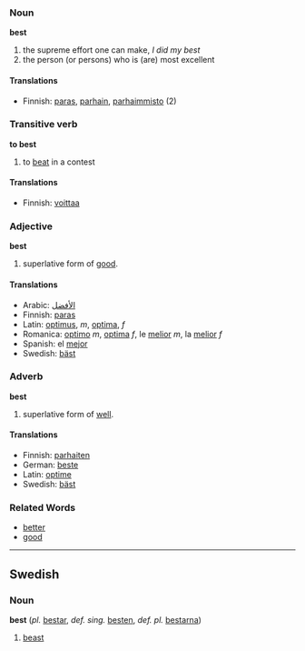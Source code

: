 ===Noun===
'''best'''
#the supreme effort one can make, ''I did my best''  
#the person (or persons) who is (are) most excellent 

====Translations====
*Finnish: [[paras]], [[parhain]], [[parhaimmisto]] (2)

===Transitive verb===
'''to best'''
# to [[beat]] in a contest

====Translations====
*Finnish: [[voittaa]]

===Adjective===
'''best'''
# superlative form of [[good]].

====Translations====
*Arabic: [[الأفضل]]
*Finnish: [[paras]]
*Latin: [[optimus]], ''m'', [[optima]], ''f''
*Romanica: [[optimo]] ''m'', [[optima]] ''f'', le [[melior]] ''m'', la [[melior]] ''f''
*Spanish: el [[mejor]]
*Swedish: [[bäst]]

===Adverb===
'''best'''
# superlative form of [[well]].

====Translations====
*Finnish: [[parhaiten]]
*German: [[beste]]
*Latin: [[optime]]
*Swedish: [[bäst]]

===Related Words===
*[[better]]
*[[good]]


----

==Swedish==
===Noun===
'''best''' (''pl.'' [[bestar]], ''def. sing.'' [[besten]], ''def. pl.'' [[bestarna]])

# [[beast]]